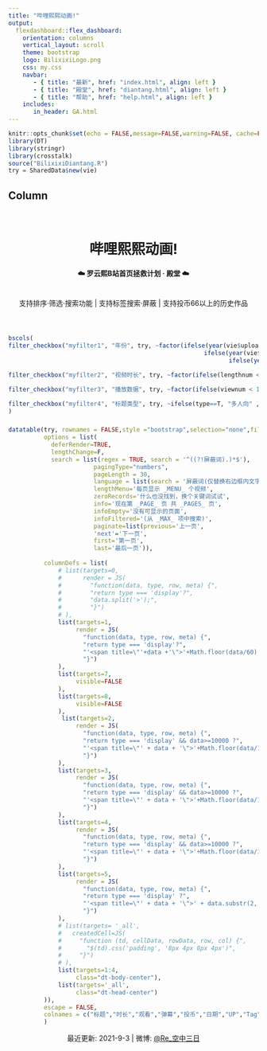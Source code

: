 ```yaml
---
title: "哔哩熙熙动画!"
output: 
  flexdashboard::flex_dashboard:
    orientation: columns
    vertical_layout: scroll
    theme: bootstrap
    logo: BilixixiLogo.png
    css: my.css
    navbar:
       - { title: "最新", href: "index.html", align: left }
       - { title: "殿堂", href: "diantang.html", align: left }
       - { title: "帮助", href: "help.html", align: left }
    includes:
       in_header: GA.html
---
```


```r

knitr::opts_chunk$set(echo = FALSE,message=FALSE,warning=FALSE, cache=FALSE)
library(DT)
library(stringr)
library(crosstalk)
source("BilixixiDiantang.R")
try = SharedData$new(vie)

```


Column {data-width=650}
-----------------------------------------------------------------------


<center>
</br>
<h1> 哔哩熙熙动画!</h1>
<h4>☁️ 罗云熙B站首页拯救计划 · 殿堂 ☁️</h4>
</br>
支持排序·筛选·搜索功能 | 支持标签搜索·屏蔽 | 支持投币66以上的历史作品

<!-- <a href="https://www.bilibili.com/video/BV1Nf4y147Zq" style="color:#B200B2;" target="_blank">熙熙玩桌游</a> | <a href="diantang.html" style="color:#B200B2;" target="_blank">殿堂更新啦</a> -->

<!-- ❤ 哔哩熙熙·一岁啦 ❤ -->

</br>
</center>


### {data-height=128}

```r
bscols(
filter_checkbox("myfilter1", "年份", try, ~factor(ifelse(year(vie$upload) <=2018, "2018以前",
                                                       ifelse(year(vie$upload)==2019, "2019年内", 
                                                              ifelse(year(vie$upload)==2020, "2020年内","2021以来"))),levels = c("2018以前", "2019年内", "2020年内","2021以来"))),

filter_checkbox("myfilter2", "视频时长", try, ~factor(ifelse(lengthnum < 300 , "5分以内",ifelse(lengthnum < 900, "5-15分", "15分以上")),levels = c("5分以内", "5-15分", "15分以上"))),

filter_checkbox("myfilter3", "播放数据", try, ~factor(ifelse(viewnum < 1000,"1千以下" ,ifelse(viewnum < 10000 , "1千-1万",ifelse(viewnum < 50000, "1万-5万", "5万以上"))),levels = c("1千以下","1千-1万", "1万-5万", "5万以上"))),

filter_checkbox("myfilter4", "标题类型", try, ~ifelse(type==T, "多人向" , "个人向"))
)
```

###

```r

datatable(try, rownames = FALSE,style ="bootstrap",selection="none",filter="top",
          options = list(
            deferRender=TRUE,
            lengthChange=F,
            search = list(regex = TRUE, search = '^((?!屏蔽词).)*$'),
                        pagingType="numbers",
                        pageLength = 30,
                        language = list(search = '屏蔽词(仅替换右边框内文字,"|"线隔开多个词):',
                        lengthMenu='每页显示 _MENU_ 个视频',
                        zeroRecords='什么也没找到，换个关键词试试',
                        info='现在第 _PAGE_ 页 共 _PAGES_ 页',
                        infoEmpty='没有可显示的页面',
                        infoFiltered='(从 _MAX_ 项中搜索)',
                        paginate=list(previous='上一页',
                        'next'='下一页',
                        first='第一页',
                        last='最后一页')),
                        
          columnDefs = list(
              # list(targets=0,
              #      render = JS(
              #        "function(data, type, row, meta) {",
              #        "return type === 'display'?",
              #        "data.split('>');",
              #        "}")
              # ),
              list(targets=1,
                   render = JS(
                     "function(data, type, row, meta) {",
                     "return type === 'display'?",
                     "'<span title=\"'+data +'\">'+Math.floor(data/60) + '分'+Math.floor(data%60)+'秒</span>' : data;",
                     "}")
              ),
              list(targets=7,
                   visible=FALSE
              ),
              list(targets=8,
                   visible=FALSE
              ),
               list(targets=2,
                   render = JS(
                     "function(data, type, row, meta) {",
                     "return type === 'display' && data>=10000 ?",
                     "'<span title=\"' + data + '\">'+Math.floor(data/1000)/10+'万</span>' : data;",
                     "}")
              ),
              list(targets=3,
                   render = JS(
                     "function(data, type, row, meta) {",
                     "return type === 'display' && data>=10000 ?",
                     "'<span title=\"' + data + '\">'+Math.floor(data/1000)/10+'万</span>' : data;",
                     "}")
              ),
              list(targets=4,
                   render = JS(
                     "function(data, type, row, meta) {",
                     "return type === 'display' && data>=10000 ?",
                     "'<span title=\"' + data + '\">'+Math.floor(data/1000)/10+'万</span>' : data;",
                     "}")
              ),
              list(targets=5,
                   render = JS(
                     "function(data, type, row, meta) {",
                     "return type === 'display' ?",
                     "'<span title=\"' + data + '\">' + data.substr(2, 8) + '</span>' : data;",
                     "}")
              ),
              # list(targets= '_all',
              #   createdCell=JS(
              #     "function (td, cellData, rowData, row, col) {",
              #       "$(td).css('padding', '8px 4px 8px 4px')",
              #     "}")
              # ),
              list(targets=1:4,
                   class="dt-body-center"),
              list(targets='_all',
                   class="dt-head-center")
          )),
          escape = FALSE,
          colnames = c("标题","时长","观看","弹幕","投币","日期","UP","Tag","Type")
          )


```



<center>
最近更新: 2021-9-3 | 微博: [\@Re_空中三日](https://www.weibo.com/6722029638/)
</center>